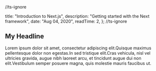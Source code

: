 //ts-ignore

  title: "Introduction to Next.js",
  description: "Getting started with the Next framework",
  date: "Aug 04, 2020",
  readTime: 2,
};
//ts-ignore

## My Headline

Lorem ipsum dolor sit amet, consectetur adipiscing elit.Quisque maximus pellentesque dolor non egestas.In sed tristique elit.Cras vehicula, nisl vel ultricies gravida, augue nibh laoreet arcu, et tincidunt augue dui non elit.Vestibulum semper posuere magna, quis molestie mauris faucibus ut.
